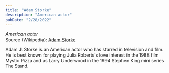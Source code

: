 ```yaml
---
title: "Adam Storke"
description: "American actor"
pubDate: "2/28/2022"
---
```


*American actor*  
Source (Wikipedia): [Adam Storke][1]

Adam J. Storke  is an American actor who has starred in television and film. He is best known for playing Julia Roberts's love interest in the 1988 film Mystic Pizza and as Larry Underwood in the 1994 Stephen King mini series The Stand.

[1]: https://en.wikipedia.org/wiki/Adam_Storke
